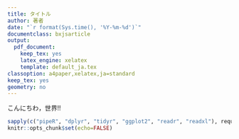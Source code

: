 ```yaml
---
title: タイトル
author: 著者
date: "`r format(Sys.time(), '%Y-%m-%d')`"
documentclass: bxjsarticle
output: 
  pdf_document:
    keep_tex: yes
    latex_engine: xelatex
    template: default_ja.tex
classoption: a4paper,xelatex,ja=standard
keep_tex: yes
geometry: no
---
```


こんにちわ，世界!!

```r
sapply(c("pipeR", "dplyr", "tidyr", "ggplot2", "readr", "readxl"), require, character.only=TRUE)
knitr::opts_chunk$set(echo=FALSE)
```
